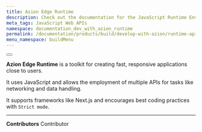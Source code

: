```yaml
---
title: Azion Edge Runtime
description: Check out the documentation for the JavaScript Runtime Environment on Azion Edge Platform.
meta_tags: JavaScript Web APIs
namespace: documentation_dev_with_azion_runtime
permalink: /documentation/products/build/develop-with-azion/runtime-apis/
menu_namespace: buildMenu
---
```



<Button href="/en/documentation/products/edge-application/edge-functions/runtime/overview/" text="go to edge runtime reference" variant="secondary"></Button>

**Azion Edge Runtime** is a toolkit for creating fast, responsive applications close to users. 

It uses JavaScript and allows the employment of multiple APIs for tasks like networking and data handling. 

It supports frameworks like Next.js and encourages best coding practices with `Strict mode`. 



---


**Contributors** <ContributorList>Contributor</ContributorList>
